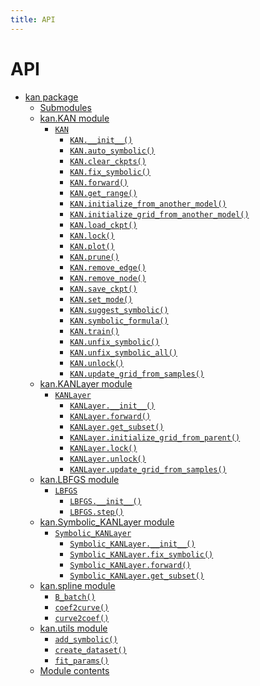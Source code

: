 ```yaml
---
title: API
---
```


# API


- [kan package](https://kindxiaoming.github.io/pykan/kan.html)
    - [Submodules](https://kindxiaoming.github.io/pykan/kan.html#submodules)
    - [kan.KAN module](https://kindxiaoming.github.io/pykan/kan.html#module-kan.KAN)
        - [`KAN`](https://kindxiaoming.github.io/pykan/kan.html#kan.KAN.KAN)
            - [`KAN.__init__()`](https://kindxiaoming.github.io/pykan/kan.html#kan.KAN.KAN.__init__)
            - [`KAN.auto_symbolic()`](https://kindxiaoming.github.io/pykan/kan.html#kan.KAN.KAN.auto_symbolic)
            - [`KAN.clear_ckpts()`](https://kindxiaoming.github.io/pykan/kan.html#kan.KAN.KAN.clear_ckpts)
            - [`KAN.fix_symbolic()`](https://kindxiaoming.github.io/pykan/kan.html#kan.KAN.KAN.fix_symbolic)
            - [`KAN.forward()`](https://kindxiaoming.github.io/pykan/kan.html#kan.KAN.KAN.forward)
            - [`KAN.get_range()`](https://kindxiaoming.github.io/pykan/kan.html#kan.KAN.KAN.get_range)
            - [`KAN.initialize_from_another_model()`](https://kindxiaoming.github.io/pykan/kan.html#kan.KAN.KAN.initialize_from_another_model)
            - [`KAN.initialize_grid_from_another_model()`](https://kindxiaoming.github.io/pykan/kan.html#kan.KAN.KAN.initialize_grid_from_another_model)
            - [`KAN.load_ckpt()`](https://kindxiaoming.github.io/pykan/kan.html#kan.KAN.KAN.load_ckpt)
            - [`KAN.lock()`](https://kindxiaoming.github.io/pykan/kan.html#kan.KAN.KAN.lock)
            - [`KAN.plot()`](https://kindxiaoming.github.io/pykan/kan.html#kan.KAN.KAN.plot)
            - [`KAN.prune()`](https://kindxiaoming.github.io/pykan/kan.html#kan.KAN.KAN.prune)
            - [`KAN.remove_edge()`](https://kindxiaoming.github.io/pykan/kan.html#kan.KAN.KAN.remove_edge)
            - [`KAN.remove_node()`](https://kindxiaoming.github.io/pykan/kan.html#kan.KAN.KAN.remove_node)
            - [`KAN.save_ckpt()`](https://kindxiaoming.github.io/pykan/kan.html#kan.KAN.KAN.save_ckpt)
            - [`KAN.set_mode()`](https://kindxiaoming.github.io/pykan/kan.html#kan.KAN.KAN.set_mode)
            - [`KAN.suggest_symbolic()`](https://kindxiaoming.github.io/pykan/kan.html#kan.KAN.KAN.suggest_symbolic)
            - [`KAN.symbolic_formula()`](https://kindxiaoming.github.io/pykan/kan.html#kan.KAN.KAN.symbolic_formula)
            - [`KAN.train()`](https://kindxiaoming.github.io/pykan/kan.html#kan.KAN.KAN.train)
            - [`KAN.unfix_symbolic()`](https://kindxiaoming.github.io/pykan/kan.html#kan.KAN.KAN.unfix_symbolic)
            - [`KAN.unfix_symbolic_all()`](https://kindxiaoming.github.io/pykan/kan.html#kan.KAN.KAN.unfix_symbolic_all)
            - [`KAN.unlock()`](https://kindxiaoming.github.io/pykan/kan.html#kan.KAN.KAN.unlock)
            - [`KAN.update_grid_from_samples()`](https://kindxiaoming.github.io/pykan/kan.html#kan.KAN.KAN.update_grid_from_samples)
    - [kan.KANLayer module](https://kindxiaoming.github.io/pykan/kan.html#module-kan.KANLayer)
        - [`KANLayer`](https://kindxiaoming.github.io/pykan/kan.html#kan.KANLayer.KANLayer)
            - [`KANLayer.__init__()`](https://kindxiaoming.github.io/pykan/kan.html#kan.KANLayer.KANLayer.__init__)
            - [`KANLayer.forward()`](https://kindxiaoming.github.io/pykan/kan.html#kan.KANLayer.KANLayer.forward)
            - [`KANLayer.get_subset()`](https://kindxiaoming.github.io/pykan/kan.html#kan.KANLayer.KANLayer.get_subset)
            - [`KANLayer.initialize_grid_from_parent()`](https://kindxiaoming.github.io/pykan/kan.html#kan.KANLayer.KANLayer.initialize_grid_from_parent)
            - [`KANLayer.lock()`](https://kindxiaoming.github.io/pykan/kan.html#kan.KANLayer.KANLayer.lock)
            - [`KANLayer.unlock()`](https://kindxiaoming.github.io/pykan/kan.html#kan.KANLayer.KANLayer.unlock)
            - [`KANLayer.update_grid_from_samples()`](https://kindxiaoming.github.io/pykan/kan.html#kan.KANLayer.KANLayer.update_grid_from_samples)
    - [kan.LBFGS module](https://kindxiaoming.github.io/pykan/kan.html#module-kan.LBFGS)
        - [`LBFGS`](https://kindxiaoming.github.io/pykan/kan.html#kan.LBFGS.LBFGS)
            - [`LBFGS.__init__()`](https://kindxiaoming.github.io/pykan/kan.html#kan.LBFGS.LBFGS.__init__)
            - [`LBFGS.step()`](https://kindxiaoming.github.io/pykan/kan.html#kan.LBFGS.LBFGS.step)
    - [kan.Symbolic\_KANLayer module](https://kindxiaoming.github.io/pykan/kan.html#module-kan.Symbolic_KANLayer)
        - [`Symbolic_KANLayer`](https://kindxiaoming.github.io/pykan/kan.html#kan.Symbolic_KANLayer.Symbolic_KANLayer)
            - [`Symbolic_KANLayer.__init__()`](https://kindxiaoming.github.io/pykan/kan.html#kan.Symbolic_KANLayer.Symbolic_KANLayer.__init__)
            - [`Symbolic_KANLayer.fix_symbolic()`](https://kindxiaoming.github.io/pykan/kan.html#kan.Symbolic_KANLayer.Symbolic_KANLayer.fix_symbolic)
            - [`Symbolic_KANLayer.forward()`](https://kindxiaoming.github.io/pykan/kan.html#kan.Symbolic_KANLayer.Symbolic_KANLayer.forward)
            - [`Symbolic_KANLayer.get_subset()`](https://kindxiaoming.github.io/pykan/kan.html#kan.Symbolic_KANLayer.Symbolic_KANLayer.get_subset)
    - [kan.spline module](https://kindxiaoming.github.io/pykan/kan.html#module-kan.spline)
        - [`B_batch()`](https://kindxiaoming.github.io/pykan/kan.html#kan.spline.B_batch)
        - [`coef2curve()`](https://kindxiaoming.github.io/pykan/kan.html#kan.spline.coef2curve)
        - [`curve2coef()`](https://kindxiaoming.github.io/pykan/kan.html#kan.spline.curve2coef)
    - [kan.utils module](https://kindxiaoming.github.io/pykan/kan.html#module-kan.utils)
        - [`add_symbolic()`](https://kindxiaoming.github.io/pykan/kan.html#kan.utils.add_symbolic)
        - [`create_dataset()`](https://kindxiaoming.github.io/pykan/kan.html#kan.utils.create_dataset)
        - [`fit_params()`](https://kindxiaoming.github.io/pykan/kan.html#kan.utils.fit_params)
    - [Module contents](https://kindxiaoming.github.io/pykan/kan.html#module-kan)